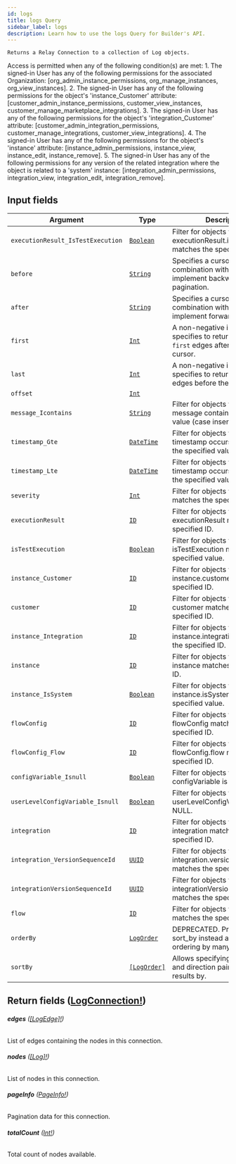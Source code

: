 ```yaml
---
id: logs
title: logs Query
sidebar_label: logs
description: Learn how to use the logs Query for Builder's API.
---
```


    Returns a Relay Connection to a collection of Log objects.

Access is permitted when any of the following condition(s) are met: 1. The signed-in User has any of the following permissions for the associated Organization: [org_admin_instance_permissions, org_manage_instances, org_view_instances]. 2. The signed-in User has any of the following permissions for the object's 'instance_Customer' attribute: [customer_admin_instance_permissions, customer_view_instances, customer_manage_marketplace_integrations]. 3. The signed-in User has any of the following permissions for the object's 'integration_Customer' attribute: [customer_admin_integration_permissions, customer_manage_integrations, customer_view_integrations]. 4. The signed-in User has any of the following permissions for the object's 'instance' attribute: [instance_admin_permissions, instance_view, instance_edit, instance_remove]. 5. The signed-in User has any of the following permissions for any version of the related integration where the object is related to a 'system' instance: [integration_admin_permissions, integration_view, integration_edit, integration_remove].

## Input fields

| Argument                          | Type                                                 | Description                                                                                      |
| --------------------------------- | ---------------------------------------------------- | ------------------------------------------------------------------------------------------------ |
| `executionResult_IsTestExecution` | [`Boolean`](/self-managed/composer/builder/api/schema/scalar/Boolean.mdx)           | Filter for objects where executionResult.isTestExecution matches the specified value.            |
| `before`                          | [`String`](/self-managed/composer/builder/api/schema/scalar/String.mdx)             | Specifies a cursor for use in combination with `last` to implement backward pagination.          |
| `after`                           | [`String`](/self-managed/composer/builder/api/schema/scalar/String.mdx)             | Specifies a cursor for use in combination with `first` to implement forward pagination.          |
| `first`                           | [`Int`](/self-managed/composer/builder/api/schema/scalar/Int.mdx)                   | A non-negative integer that specifies to return at most `first` edges after the `after` cursor.  |
| `last`                            | [`Int`](/self-managed/composer/builder/api/schema/scalar/Int.mdx)                   | A non-negative integer that specifies to return at most `last` edges before the `before` cursor. |
| `offset`                          | [`Int`](/self-managed/composer/builder/api/schema/scalar/Int.mdx)                   |                                                                                                  |
| `message_Icontains`               | [`String`](/self-managed/composer/builder/api/schema/scalar/String.mdx)             | Filter for objects where message contains the specified value (case insensitive).                |
| `timestamp_Gte`                   | [`DateTime`](/self-managed/composer/builder/api/schema/scalar/DateTime.mdx)         | Filter for objects where timestamp occurs on or after the specified value.                       |
| `timestamp_Lte`                   | [`DateTime`](/self-managed/composer/builder/api/schema/scalar/DateTime.mdx)         | Filter for objects where timestamp occurs on or before the specified value.                      |
| `severity`                        | [`Int`](/self-managed/composer/builder/api/schema/scalar/Int.mdx)                   | Filter for objects where severity matches the specified value.                                   |
| `executionResult`                 | [`ID`](/self-managed/composer/builder/api/schema/scalar/ID.mdx)                     | Filter for objects where executionResult matches the specified ID.                               |
| `isTestExecution`                 | [`Boolean`](/self-managed/composer/builder/api/schema/scalar/Boolean.mdx)           | Filter for objects where isTestExecution matches the specified value.                            |
| `instance_Customer`               | [`ID`](/self-managed/composer/builder/api/schema/scalar/ID.mdx)                     | Filter for objects where instance.customer matches the specified ID.                             |
| `customer`                        | [`ID`](/self-managed/composer/builder/api/schema/scalar/ID.mdx)                     | Filter for objects where customer matches the specified ID.                                      |
| `instance_Integration`            | [`ID`](/self-managed/composer/builder/api/schema/scalar/ID.mdx)                     | Filter for objects where instance.integration matches the specified ID.                          |
| `instance`                        | [`ID`](/self-managed/composer/builder/api/schema/scalar/ID.mdx)                     | Filter for objects where instance matches the specified ID.                                      |
| `instance_IsSystem`               | [`Boolean`](/self-managed/composer/builder/api/schema/scalar/Boolean.mdx)           | Filter for objects where instance.isSystem matches the specified value.                          |
| `flowConfig`                      | [`ID`](/self-managed/composer/builder/api/schema/scalar/ID.mdx)                     | Filter for objects where flowConfig matches the specified ID.                                    |
| `flowConfig_Flow`                 | [`ID`](/self-managed/composer/builder/api/schema/scalar/ID.mdx)                     | Filter for objects where flowConfig.flow matches the specified ID.                               |
| `configVariable_Isnull`           | [`Boolean`](/self-managed/composer/builder/api/schema/scalar/Boolean.mdx)           | Filter for objects where configVariable is NULL.                                                 |
| `userLevelConfigVariable_Isnull`  | [`Boolean`](/self-managed/composer/builder/api/schema/scalar/Boolean.mdx)           | Filter for objects where userLevelConfigVariable is NULL.                                        |
| `integration`                     | [`ID`](/self-managed/composer/builder/api/schema/scalar/ID.mdx)                     | Filter for objects where integration matches the specified ID.                                   |
| `integration_VersionSequenceId`   | [`UUID`](/self-managed/composer/builder/api/schema/scalar/UUID.mdx)                 | Filter for objects where integration.versionSequenceId matches the specified value.              |
| `integrationVersionSequenceId`    | [`UUID`](/self-managed/composer/builder/api/schema/scalar/UUID.mdx)                 | Filter for objects where integrationVersionSequenceId matches the specified value.               |
| `flow`                            | [`ID`](/self-managed/composer/builder/api/schema/scalar/ID.mdx)                     | Filter for objects where flow matches the specified ID.                                          |
| `orderBy`                         | [`LogOrder`](/self-managed/composer/builder/api/schema/input_object/LogOrder.mdx)   | DEPRECATED. Prefer using sort_by instead as it allows ordering by many fields.                   |
| `sortBy`                          | [`[LogOrder]`](/self-managed/composer/builder/api/schema/input_object/LogOrder.mdx) | Allows specifying many field and direction pairs to sort results by.                             |

## Return fields ([LogConnection!](/self-managed/composer/builder/api/schema/object/LogConnection.mdx))

###### <b>edges</b> ([[LogEdge]!](/self-managed/composer/builder/api/schema/object/LogEdge.mdx))

List of edges containing the nodes in this connection.

###### <b>nodes</b> ([[Log]!](/self-managed/composer/builder/api/schema/object/Log.mdx))

List of nodes in this connection.

###### <b>pageInfo</b> ([PageInfo!](/self-managed/composer/builder/api/schema/object/PageInfo.mdx))

Pagination data for this connection.

###### <b>totalCount</b> ([Int!](/self-managed/composer/builder/api/schema/scalar/Int.mdx))

Total count of nodes available.
